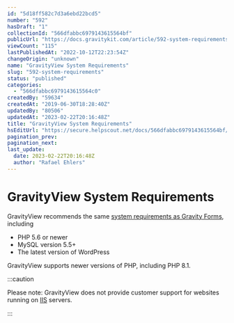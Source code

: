 ```yaml
---
id: "5d18ff582c7d3a6ebd22bcd5"
number: "592"
hasDraft: "1"
collectionId: "566dfabbc6979143615564bf"
publicUrl: "https://docs.gravitykit.com/article/592-system-requirements"
viewCount: "115"
lastPublishedAt: "2022-10-12T22:23:54Z"
changeOrigin: "unknown"
name: "GravityView System Requirements"
slug: "592-system-requirements"
status: "published"
categories: 
  - "566dfabbc6979143615564c0"
createdBy: "59634"
createdAt: "2019-06-30T18:28:40Z"
updatedBy: "80506"
updatedAt: "2023-02-22T20:16:48Z"
title: "GravityView System Requirements"
hsEditUrl: "https://secure.helpscout.net/docs/566dfabbc6979143615564bf/article/5d18ff582c7d3a6ebd22bcd5"
pagination_prev: 
pagination_next: 
last_update:
  date: 2023-02-22T20:16:48Z
  author: "Rafael Ehlers"
---
```


# GravityView System Requirements

GravityView recommends the same [system requirements as Gravity Forms](https://docs.gravityforms.com/gravity-form-system-requirements/), including

- PHP 5.6 or newer
- MySQL version 5.5+
- The latest version of WordPress

GravityView supports newer versions of PHP, including PHP 8.1.


:::caution

Please note: GravityView does not provide customer support for websites running on [IIS](https://www.iis.net) servers.

:::

 